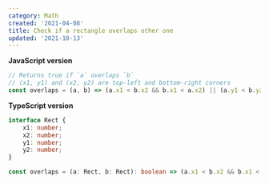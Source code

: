 ```yaml
---
category: Math
created: '2021-04-08'
title: Check if a rectangle overlaps other one
updated: '2021-10-13'
---
```


**JavaScript version**

```js overlaps.js
// Returns true if `a` overlaps `b`
// (x1, y1) and (x2, y2) are top-left and bottom-right corners
const overlaps = (a, b) => (a.x1 < b.x2 && b.x1 < a.x2) || (a.y1 < b.y2 && b.y1 < a.y2);
```

**TypeScript version**

```ts overlaps.ts
interface Rect {
    x1: number;
    x2: number;
    y1: number;
    y2: number;
}

const overlaps = (a: Rect, b: Rect): boolean => (a.x1 < b.x2 && b.x1 < a.x2) || (a.y1 < b.y2 && b.y1 < a.y2);
```
